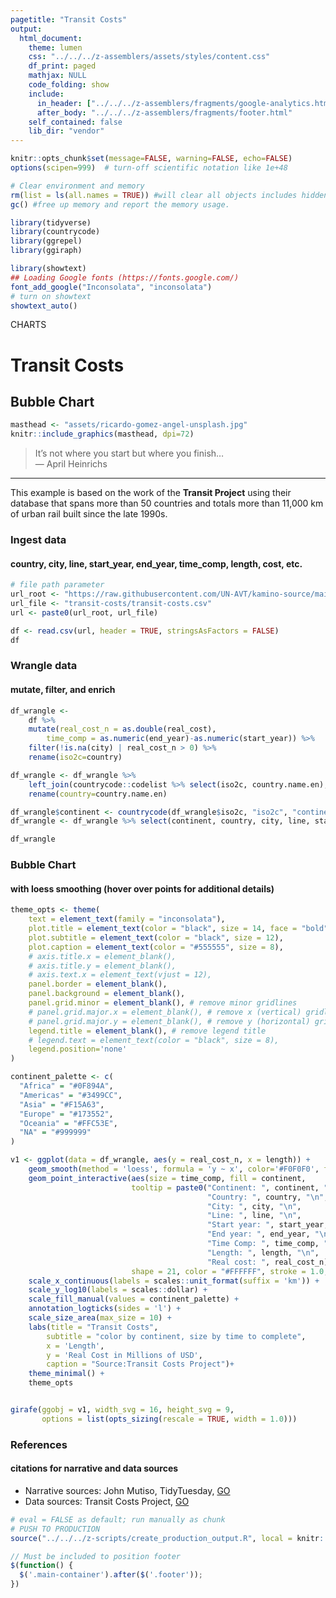 ```yaml
---
pagetitle: "Transit Costs"
output:
  html_document:
    theme: lumen
    css: "../../../z-assemblers/assets/styles/content.css"
    df_print: paged
    mathjax: NULL
    code_folding: show
    include:
      in_header: ["../../../z-assemblers/fragments/google-analytics.html", "../../../z-assemblers/fragments/header.html"]
      after_body: "../../../z-assemblers/fragments/footer.html"
    self_contained: false
    lib_dir: "vendor"
---
```


```r

knitr::opts_chunk$set(message=FALSE, warning=FALSE, echo=FALSE)
options(scipen=999)  # turn-off scientific notation like 1e+48

# Clear environment and memory
rm(list = ls(all.names = TRUE)) #will clear all objects includes hidden objects.
gc() #free up memory and report the memory usage.

library(tidyverse)
library(countrycode)
library(ggrepel)
library(ggiraph)

library(showtext)
## Loading Google fonts (https://fonts.google.com/)
font_add_google("Inconsolata", "inconsolata")
# turn on showtext
showtext_auto()

```

<div class="activity">
CHARTS  
</div>

# Transit Costs
## Bubble Chart

```r

masthead <- "assets/ricardo-gomez-angel-unsplash.jpg"
knitr::include_graphics(masthead, dpi=72)

```

> It's not where you start but where you finish...\
--- April Heinrichs\

***

This example is based on the work of the __Transit Project__ using their database that spans more than 50 countries and totals more than 11,000 km of urban rail built since the late 1990s.

### Ingest data
#### country, city, line, start_year, end_year, time_comp, length, cost, etc.

```r

# file path parameter
url_root <- "https://raw.githubusercontent.com/UN-AVT/kamino-source/main/sources/0-shared/data/"
url_file <- "transit-costs/transit-costs.csv"
url <- paste0(url_root, url_file)

df <- read.csv(url, header = TRUE, stringsAsFactors = FALSE)
df

```

### Wrangle data
#### mutate, filter, and enrich

```r

df_wrangle <- 
    df %>% 
    mutate(real_cost_n = as.double(real_cost),
        time_comp = as.numeric(end_year)-as.numeric(start_year)) %>% 
    filter(!is.na(city) | real_cost_n > 0) %>% 
    rename(iso2c=country)

df_wrangle <- df_wrangle %>% 
    left_join(countrycode::codelist %>% select(iso2c, country.name.en), by='iso2c') %>% 
    rename(country=country.name.en)

df_wrangle$continent <- countrycode(df_wrangle$iso2c, "iso2c", "continent")
df_wrangle <- df_wrangle %>% select(continent, country, city, line, start_year, end_year, time_comp, length, real_cost_n)

df_wrangle

```

### Bubble Chart
#### with loess smoothing (hover over points for additional details)

```r

theme_opts <- theme(
    text = element_text(family = "inconsolata"), 
    plot.title = element_text(color = "black", size = 14, face = "bold"),
    plot.subtitle = element_text(color = "black", size = 12),
    plot.caption = element_text(color = "#555555", size = 8),
    # axis.title.x = element_blank(),
    # axis.title.y = element_blank(),
    # axis.text.x = element_text(vjust = 12),
    panel.border = element_blank(),
    panel.background = element_blank(),
    panel.grid.minor = element_blank(), # remove minor gridlines
    # panel.grid.major.x = element_blank(), # remove x (vertical) gridlines
    # panel.grid.major.y = element_blank(), # remove y (horizontal) gridlines
    legend.title = element_blank(), # remove legend title
    # legend.text = element_text(color = "black", size = 8),
    legend.position='none'
)

continent_palette <- c(
  "Africa" = "#0F894A",
  "Americas" = "#3499CC",
  "Asia" = "#F15A63",
  "Europe" = "#173552",
  "Oceania" = "#FFC53E",
  "NA" = "#999999"
)

v1 <- ggplot(data = df_wrangle, aes(y = real_cost_n, x = length)) +
    geom_smooth(method = 'loess', formula = 'y ~ x', color='#F0F0F0', fill="#F0F0F0") +  
    geom_point_interactive(aes(size = time_comp, fill = continent, 
                           tooltip = paste0("Continent: ", continent, "\n", 
                                            "Country: ", country, "\n", 
                                            "City: ", city, "\n", 
                                            "Line: ", line, "\n", 
                                            "Start year: ", start_year, "\n", 
                                            "End year: ", end_year, "\n", 
                                            "Time Comp: ", time_comp, "\n", 
                                            "Length: ", length, "\n",
                                            "Real cost: ", real_cost_n), data_id = row.names(df_wrangle)), 
                           shape = 21, color = "#FFFFFF", stroke = 1.0, alpha = 0.6) +
    scale_x_continuous(labels = scales::unit_format(suffix = 'km')) +
    scale_y_log10(labels = scales::dollar) +
    scale_fill_manual(values = continent_palette) +
    annotation_logticks(sides = 'l') +
    scale_size_area(max_size = 10) +
    labs(title = "Transit Costs",
        subtitle = "color by continent, size by time to complete",
        x = 'Length',
        y = 'Real Cost in Millions of USD',
        caption = "Source:Transit Costs Project")+
    theme_minimal() +
    theme_opts


girafe(ggobj = v1, width_svg = 16, height_svg = 9,
       options = list(opts_sizing(rescale = TRUE, width = 1.0)))

```


### References
#### citations for narrative and data sources

* Narrative sources: John Mutiso, TidyTuesday, [GO](https://github.com/johnmutiso/-TidyTuesday/tree/master/2021/week%202){target="_blank"}
* Data sources: Transit Costs Project, [GO]( https://transitcosts.com/){target="_blank"}


```r

# eval = FALSE as default; run manually as chunk
# PUSH TO PRODUCTION
source("../../../z-scripts/create_production_output.R", local = knitr::knit_global())

```


```js

// Must be included to position footer
$(function() {
  $('.main-container').after($('.footer'));
})

```

